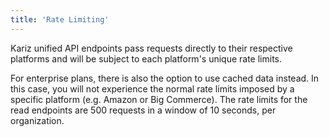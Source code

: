 ```yaml
---
title: 'Rate Limiting'
---
```


Kariz unified API endpoints pass requests directly to their respective platforms and will be subject to each platform's unique rate limits.

For enterprise plans, there is also the option to use cached data instead. In this case, you will not experience the normal rate limits imposed by a specific platform (e.g. Amazon or Big Commerce). The rate limits for the read endpoints are 500 requests in a window of 10 seconds, per organization.
